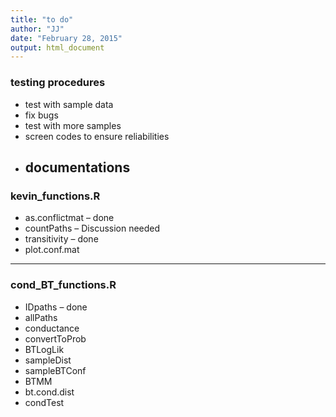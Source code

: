 ```yaml
---
title: "to do"
author: "JJ"
date: "February 28, 2015"
output: html_document
---
```


### testing procedures

* test with sample data
* fix bugs
* test with more samples
* screen codes to ensure reliabilities
* documentations
----


### kevin_functions.R

* as.conflictmat -- done
* countPaths -- Discussion needed
* transitivity -- done
* plot.conf.mat

----

### cond_BT_functions.R

* IDpaths -- done
* allPaths
* conductance
* convertToProb
* BTLogLik
* sampleDist
* sampleBTConf
* BTMM
* bt.cond.dist
* condTest

